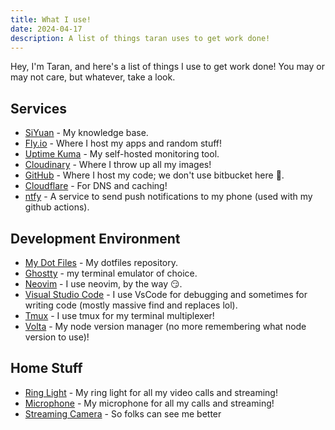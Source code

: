 ```yaml
---
title: What I use!
date: 2024-04-17
description: A list of things taran uses to get work done!
---
```


Hey, I'm Taran, and here's a list of things I use to get work done! You may or
may not care, but whatever, take a look.

## Services

- [SiYuan](https://github.com/siyuan-note/siyuan) - My knowledge base.
- [Fly.io](https://fly.io) - Where I host my apps and random stuff!
- [Uptime Kuma](https://github.com/louislam/uptime-kuma) - My self-hosted
  monitoring tool.
- [Cloudinary](https://kcd.im/cloudinary) - Where I throw up all my images!
- [GitHub](https://github.com) - Where I host my code; we don't use bitbucket
  here 🤣.
- [Cloudflare](https://cloudflare.com) - For DNS and caching!
- [ntfy](https://ntfy.sh/) - A service to send push notifications to my phone
  (used with my github actions).

## Development Environment

- [My Dot Files](https://github.com/tearingItUp786/dotfiles) - My dotfiles
  repository.
- [Ghostty](https://ghostty.org/) - my terminal emulator of choice.
- [Neovim](https://github.com/neovim/neovim) - I use neovim, by the way 😏.
- [Visual Studio Code](https://code.visualstudio.com) - I use VsCode for
  debugging and sometimes for writing code (mostly massive find and replaces
  lol).
- [Tmux](https://www.github.com/tmux/tmux) - I use tmux for my terminal
  multiplexer!
- [Volta](https://volta.sh) - My node version manager (no more remembering what
  node version to use)!

## Home Stuff

- [Ring Light](https://www.bestbuy.ca/en-ca/product/razer-12-usb-led-ring-light-for-pc-and-mobile-streaming-black-english/16617148) -
  My ring light for all my video calls and streaming!
- [Microphone](https://www.bestbuy.ca/en-ca/product/blue-microphones-yeticaster-usb-mic-broadcast-studio-bundle/13178950) -
  My microphone for all my calls and streaming!
- [Streaming Camera](https://www.bestbuy.ca/en-ca/product/13904653) - So folks
  can see me better
